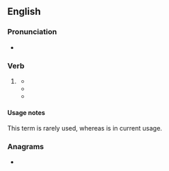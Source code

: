 ==English==

===Pronunciation===
* {{audio|en|En-au-rain dogs and cats.ogg|Audio (AU)}}

===Verb===
{{en-verb|rains dogs and cats|raining dogs and cats|rained dogs and cats}}

# {{lb|en|idiomatic|dated|rare}} {{alternative form of|en|rain cats and dogs}}
#* {{quote-book|en|year=1651|author=Henry Vaughan|title=Olor Iscanus|passage=The Pedlars of our age have business yet, / And gladly would against the Fayr-day fit / Themselves with such a Roofe, that can secure / Their Wares from '''Dogs and Cats rain'd''' in showre.}}
#* {{quote-book|en|year=1672|author=Maurice Atkins|title=Minor Burlesques and Travesties|passage=Where e're I went on Land or water / Hee'd make a shift to follow after. / Neither had he flincht a foot, had fates / Made it '''rain''' down '''dogs and cats'''}}
#* {{quote-book|en|year=1678|author=John Phillips|title=Maronides|passage=When it '''rains Dogs and Cats''' in Hell, / The shelter'd Centaurs roar and yell.}}

====Usage notes====
This term is rarely used, whereas {{m|en|rain cats and dogs}} is in current usage.

===Anagrams===
* {{anagrams|en|a=aaacddginnorsst|rain cats and dogs}}